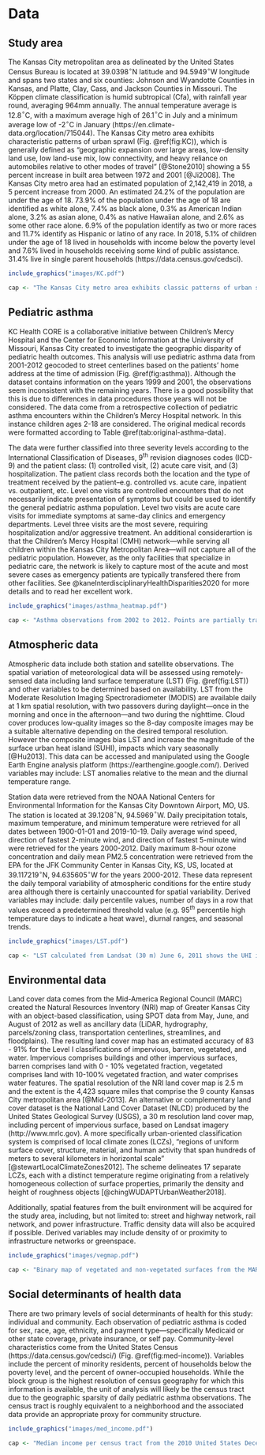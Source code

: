 # Data {#data}

## Study area {#study-area}

The Kansas City metropolitan area as delineated by the United States Census Bureau is located at 39.0398$^{\circ}$N latitude and 94.5949$^{\circ}$W longitude and spans two states and six counties: Johnson and Wyandotte Counties in Kansas, and Platte, Clay, Cass, and Jackson Counties in Missouri. The Köppen climate classification is humid subtropical (Cfa), with rainfall year round, averaging 964mm annually. The annual temperature average is 12.8$^{\circ}$C, with a maximum average high of 26.1$^{\circ}$C in July and a minimum average low of -2$^{\circ}$C in January (https://en.climate-data.org/location/715044). The Kansas City metro area exhibits characteristic patterns of urban sprawl (Fig. \@ref(fig:KC)), which is generally defined as “geographic expansion over large areas, low-density land use, low land-use mix, low connectivity, and heavy reliance on automobiles relative to other modes of travel”  [@Stone2010] showing a 55 percent increase in built area between 1972 and 2001 [@Ji2008]. The Kansas City metro area  had an estimated population of 2,142,419 in 2018, a 5 percent increase from 2000. An estimated 24.2\% of the population are under the age of 18. 73.9\% of the population under the age of 18 are identified as white alone, 7.4\% as black alone, 0.3\% as American Indian alone, 3.2\% as asian alone, 0.4\% as native Hawaiian alone, and 2.6\% as some other race alone. 6.9\% of the population identify as two or more races and 11.7\% identify as Hispanic or latino of any race. In 2018, 5.1\% of children under the age of 18 lived in households with income below the poverty level and 7.6\% lived in households receiving some kind of public assistance. 31.4\% live in single parent households (https://data.census.gov/cedsci).

```r
include_graphics("images/KC.pdf")

cap <- "The Kansas City metro area exhibits classic patterns of urban sprawl. True-color composite image from Landsat (30 m) June 6, 2011."
```


## Pediatric asthma {#asthma-data}

KC Health CORE is a collaborative initiative between Children’s Mercy Hospital and the Center for Economic Information at the University of Missouri, Kansas City created to investigate the geographic disparity of pediatric health outcomes. This analysis will use pediatric asthma data from 2001-2012 geocoded to street centerlines based on the patients’ home address at the time of admission (Fig. \@ref(fig:asthma)). Although the dataset contains information on the years 1999 and 2001, the observations seem inconsistent with the remaining years. There is a good possibility that this is due to differences in data procedures those years will not be considered. The data come from a retrospective collection of pediatric asthma encounters within the Children’s Mercy Hospital network. In this instance children ages 2-18 are considered. The original medical records were formatted according to Table \@ref(tab:original-asthma-data).

\begin{table}
	\caption{Structure of the original pediatric asthma data records submitted by CMH to UMKC-CEI. \label{tab:original-asthma-data}}
	\centering
	\begin{tabular}{ll}
		\toprule
		Category & Attributes \\
		\midrule
		Diagnosis & Date of admission \\
		& ICD-9 code \\
		& Event account number \\
		& Patient medical record number (MRN) \\
		& Patient residential address \\
		\midrule
		Demographics & Birthdate \\
		& Sex \\
		& Race \\
		& Ethnicity \\
		\midrule
		Visit characteristics & Payment type \\
		& Patient class \\
		\bottomrule
	\end{tabular}
\end{table}

The data were further classified into three severity levels according to the International Classification of Diseases, 9^th^ revision diagnoses codes (ICD-9) and the patient class: (1) controlled visit, (2) acute care visit, and (3) hospitalization. The patient class records both the location and the type of treatment received by the patient–e.g. controlled vs. acute care, inpatient vs. outpatient, etc. Level one visits are controlled encounters that do not necessarily indicate presentation of symptoms but could be used to identify the general pediatric asthma population. Level two visits are acute care visits for immediate symptoms at same-day clinics and emergency departments. Level three visits are the most severe, requiring hospitalization and/or aggressive treatment. An additional considerartion is that the Children's Mercy Hospital (CMH) network---while serving all children within the Kansas City Metropolitan Area---will not capture all of the pediatric population. However, as the only facilities that specialize in pediatric care, the network is likely to capture most of the acute and most severe cases as emergency patients are typically transfered there from other facilities. See @kaneInterdisciplinaryHealthDisparities2020 for more details and to read her excellent work.

```r
include_graphics("images/asthma_heatmap.pdf")

cap <- "Asthma observations from 2002 to 2012. Points are partially transparent to both show spatial density of points and to preserve patient privacy."
```


## Atmospheric data {#atmo-data}

Atmospheric data include both station and satellite observations. The spatial variation of meteorological data will be assessed using remotely-sensed data including land surface temperature (LST) (Fig. \@ref(fig:LST)) and other variables to be determined based on availability. LST from the Moderate Resolution Imaging Spectroradiometer (MODIS) are available daily at 1 km spatial resolution, with two passovers during daylight---once in the morning and once in the afternoon---and two during the nighttime. Cloud cover produces low-quality images so the 8-day composite images may be a suitable alternative depending on the desired temporal resolution. However the composite images bias LST and increase the magnitude of the surface urban heat island (SUHI), impacts which vary seasonally [@Hu2013]. This data can be accessed and manipulated using the Google Earth Engine analysis platform (https://earthengine.google.com/). Derived variables may include: LST anomalies relative to the mean and the diurnal temperature range. 

Station data were retrieved from the NOAA National Centers for Environmental Information for the Kansas City Downtown Airport, MO, US. The station is located at 39.1208$^{\circ}$N, 94.5969$^{\circ}$W. Daily precipitation totals, maximum temperature, and minimum temperature were retrieved for all dates between 1900-01-01 and 2019-10-19. Daily average wind speed, direction of fastest 2-minute wind, and direction of fastest 5-minute wind were retrieved for the years 2000-2012. Daily maximum 8-hour ozone concentration and daily mean PM2.5 concentration were retrieved from the EPA for the JFK Community Center in Kansas City, KS, US, located at 39.117219$^{\circ}$N, 94.635605$^{\circ}$W for the years 2000-2012. These data represent the daily temporal variability of atmospheric conditions for the entire study area although there is certainly unaccounted for spatial variability. Derived variables may include: daily percentile values, number of days in a row that values exceed a predetermined threshold value (e.g. 95$^{th}$ percentile high temperature days to indicate a heat wave), diurnal ranges, and seasonal trends.

```r
include_graphics("images/LST.pdf")

cap <- "LST calculated from Landsat (30 m) June 6, 2011 shows the UHI in Kansas City."
```


## Environmental data {#environ-data}

Land cover data comes from the Mid-America Regional Council (MARC) created the Natural Resources Inventory (NRI) map of Greater Kansas City with an object-based classification, using SPOT data from May, June, and August of 2012 as well as ancillary data (LiDAR, hydrography, parcels/zoning class, transportation centerlines, streamlines, and floodplains). The resulting land cover map has an estimated accuracy of 83 - 91\% for the Level I classifications of impervious, barren, vegetated, and water. Impervious comprises buildings and other impervious surfaces, barren comprises land with 0 - 10\% vegetated fraction, vegetated comprises land with 10-100\% vegetated fraction, and water comprises water features. The spatial resolution of the NRI land cover map is 2.5 m and the extent is the 4,423 square miles that comprise the 9 county Kansas City metropolitan area [@Mid-2013]. An alternative or complementary land cover dataset is the National Land Cover Dataset (NLCD) produced by the United States Geological Survey (USGS), a 30 m resolution land cover map, including percent of impervious surface, based on Landsat imagery (http://www.mrlc.gov). A more specifically urban-oriented classification system is comprised of local climate zones (LCZs), "regions of uniform surface cover, structure, material, and human activity that span hundreds of meters to several kilometers in horizontal scale" [@stewartLocalClimateZones2012]. The scheme delineates 17 separate LCZs, each with a distinct temperature regime originating from a relatively homogeneous collection of surface properties, primarily the density and height of roughness objects [@chingWUDAPTUrbanWeather2018].

Additionally, spatial features from the built environment will be acquired for the study area, including, but not limited to: street and highway network, rail network, and power infrastructure. Traffic density data will also be acquired if possible. Derived variables may include density of or proximity to infrastructure networks or greenspace. 

```r
include_graphics("images/vegmap.pdf")

cap <- "Binary map of vegetated and non-vegetated surfaces from the MARC NRI (2.5 m)."
```


## Social determinants of health data {#soc-data}

There are two primary levels of social determinants of health for this study: individual and community. Each observation of pediatric asthma is coded for sex, race, age, ethnicity, and payment type---specifically Medicaid or other state coverage, private insurance, or self pay. Community-level characteristics come from the United States Census (https://data.census.gov/cedsci/) (Fig. \@ref(fig:med-income)). Variables include the percent of minority residents, percent of households below the poverty level, and the percent of owner-occupied households. While the block group is the highest resolution of census geography for which this information is available, the unit of analysis will likely be the census tract due to the geographic sparsity of daily pediatric asthma observations. The census tract is roughly equivalent to a neighborhood and the associated data provide an appropriate proxy for community structure.

```r
include_graphics("images/med_income.pdf")

cap <- "Median income per census tract from the 2010 United States Decennial Census."
```

